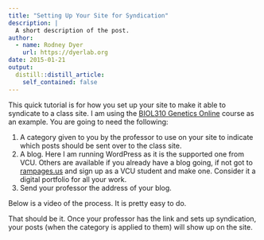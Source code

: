 ```yaml
---
title: "Setting Up Your Site for Syndication"
description: |
  A short description of the post.
author:
  - name: Rodney Dyer
    url: https://dyerlab.org
date: 2015-01-21
output:
  distill::distill_article:
    self_contained: false
---
```





This quick tutorial is for how you set up your site to make it able to syndicate to a class site.  I am using the [BIOL310 Genetics Online](http://rampages.us/vcugenetics) course as an example.  You are going to need the following:

  1. A category given to you by the professor to use on your site to indicate which posts should be sent over to the class site.
  2. A blog.  Here I am running WordPress as it is the supported one from VCU.  Others are available if you already have a blog going, if not got to [rampages.us](http://rampages.us) and sign up as a VCU student and make one.  Consider it a digital portfolio for all your work.
  3. Send your professor the address of your blog.

Below is a video of the process.  It is pretty easy to do.



That should be it. Once your professor has the link and sets up syndication, your posts (when the category is applied to them) will show up on the site.
 
 
 
